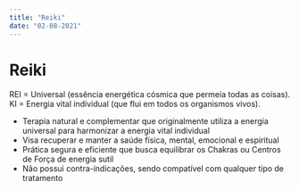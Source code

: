 ```yaml
---
title: "Reiki"
date: "02-08-2021"
---
```


# Reiki

REI = Universal (essência energética cósmica que permeia todas as coisas).
KI = Energia vital individual (que flui em todos os organismos vivos).

- Terapia natural e complementar que originalmente utiliza a energia universal para harmonizar a energia vital individual
- Visa recuperar e manter a saúde física, mental, emocional e espiritual
- Prática segura e eficiente que busca equilibrar os Chakras ou Centros de Força de energia sutil
- Não possui contra-indicações, sendo compatível com qualquer tipo de tratamento
